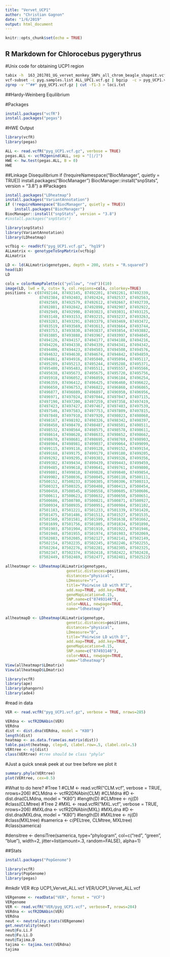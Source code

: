 ```yaml
---
title: "Vervet_UCP1"
author: "Christian Gagnon"
date: "1/6/2019"
output: html_document
---
```

```r
knitr::opts_chunk$set(echo = TRUE)
```

## R Markdown for Chlorocebus pygerythrus

#Unix code for obtaining UCP1 region 
```bash
tabix -h  163_201701_UG_vervet_monkey_SNPs_all_chrom_beagle_shapeit.vcf.gz CAE7:87492140-87502530 | bgzip -c > ALL_UPC1.vcf.gz
vcf-subset -c pyg.samples.list ALL_UPC1.vcf.gz | bgzip  -c > pyg_UCP1.vcf.gz
zgrep -v "^##" pyg_UCP1.vcf.gz | cut -f1-3 > loci.txt 
```

##Hardy-Weinberg Equilibrium

#Packages
```r
install.packages("vcfR")
install.packages("pegas")

```

#HWE Output
```r
library(vcfR)
library(pegas)

ALL <- read.vcfR("pyg_UCP1.vcf.gz", verbose = TRUE)
pegas.ALL <- vcfR2genind(ALL, sep = "[|/]")
HWE <- hw.test(pegas.ALL, B = 0)
HWE
```

##Linkage Disequilibrium
if (!requireNamespace("BiocManager", quietly = TRUE))
    install.packages("BiocManager")
BiocManager::install("snpStats", version = "3.8")
a
#Packages
```r
install.packages("LDheatmap")
install.packages("VariantAnnotation")
if (!requireNamespace("BiocManager", quietly = TRUE))
    install.packages("BiocManager")
BiocManager::install("snpStats", version = "3.8")
#install.packages("snpStats")

```

```r
library(snpStats)
library(VariantAnnotation)
library(LDheatmap)

vcfbig <- readVcf("pyg_UCP1.vcf.gz", "hg19")
ALLmatrix <- genotypeToSnpMatrix(vcfbig)
ALLmatrix

LD <- ld(ALLmatrix$genotypes, depth = 200, stats = "R.squared")
head(LD)
LD
```


```r
cols = colorRampPalette(c("yellow", "red"))(10)
image(LD, lwd = 0, cuts= 9, col.regions=cols, colorkey=TRUE)
positions <- c(87492144, 87492145, 87492201, 87492261, 87492339, 
               87492384, 87492403, 87492424, 87492537, 87492563, 
               87492569, 87492579, 87492612, 87492667, 87492739, 
               87492801, 87492842, 87492898, 87492907, 87492922, 
               87492949, 87492998, 87493023, 87493031, 87493125, 
               87493148, 87493153, 87493215, 87493237, 87493263, 
               87493283, 87493291, 87493379, 87493469, 87493472, 
               87493519, 87493569, 87493613, 87493664, 87493744, 
               87493753, 87493830, 87493837, 87493854, 87493882, 
               87493885, 87493888, 87493967, 87493997, 87494045, 
               87494126, 87494157, 87494177, 87494188, 87494216, 
               87494226, 87494338, 87494339, 87494341, 87494342, 
               87494406, 87494423, 87494503, 87494508, 87494576, 
               87494632, 87494638, 87494674, 87494842, 87494859, 
               87494861, 87494916, 87495040, 87495094, 87495117, 
               87495209, 87495213, 87495244, 87495288, 87495371, 
               87495400, 87495483, 87495511, 87495557, 87495566, 
               87495638, 87495673, 87495675, 87495720, 87495756, 
               87495918, 87496052, 87496059, 87496184, 87496254, 
               87496359, 87496412, 87496425, 87496460, 87496622, 
               87496650, 87496753, 87496822, 87496860, 87496865, 
               87496877, 87496889, 87496897, 87496950, 87496956, 
               87496971, 87497024, 87497044, 87497047, 87497115, 
               87497190, 87497200, 87497259, 87497358, 87497419, 
               87497423, 87497427, 87497467, 87497483, 87497539, 
               87497546, 87497583, 87497753, 87497809, 87497815, 
               87497848, 87497910, 87497920, 87498023, 87498068, 
               87498167, 87498192, 87498326, 87498342, 87498397, 
               87498450, 87498470, 87498487, 87498501, 87498511, 
               87498532, 87498564, 87498575, 87498578, 87498611, 
               87498614, 87498628, 87498633, 87498652, 87498662, 
               87498678, 87498681, 87498695, 87498769, 87498903, 
               87498904, 87498981, 87499037, 87499064, 87499099, 
               87499115, 87499116, 87499128, 87499152, 87499154, 
               87499168, 87499175, 87499179, 87499180, 87499205, 
               87499292, 87499295, 87499303, 87499326, 87499356, 
               87499382, 87499434, 87499439, 87499443, 87499459, 
               87499485, 87499618, 87499641, 87499761, 87499800, 
               87499801, 87499818, 87499828, 87499840, 87499854, 
               87499902, 87500036, 87500045, 87500110, 87500111, 
               87500152, 87500233, 87500305, 87500306, 87500313, 
               87500323, 87500325, 87500408, 87500413, 87500454, 
               87500458, 87500545, 87500558, 87500605, 87500606, 
               87500611, 87500623, 87500632, 87500650, 87500651, 
               87500686, 87500780, 87500821, 87500871, 87500927, 
               87500934, 87500935, 87500951, 87500984, 87501102, 
               87501183, 87501221, 87501233, 87501339, 87501420, 
               87501475, 87501486, 87501513, 87501527, 87501535, 
               87501560, 87501581, 87501599, 87501638, 87501662, 
               87501699, 87501756, 87501805, 87501834, 87501898, 
               87501903, 87501904, 87501910, 87501922, 87501946, 
               87501948, 87501955, 87501974, 87501983, 87502069, 
               87502083, 87502085, 87502127, 87502141, 87502149, 
               87502154, 87502235, 87502245, 87502246, 87502255, 
               87502264, 87502276, 87502281, 87502305, 87502325, 
               87502347, 87502374, 87502418, 87502422, 87502428, 
               87502449, 87502469, 87502477, 87502481, 87502522)

allheatmapr <- LDheatmap(ALLmatrix$genotypes,
                           genetic.distances=positions,
                           distances="physical",
                           LDmeasure="r",
                           title="Pairwise LD with R^2",
                           add.map=TRUE, add.key=TRUE,
                           geneMapLocation=0.15,
                           SNP.name=c("87493148"),
                           color=NULL, newpage=TRUE,
                           name="ldheatmap")

allheatmapD <- LDheatmap(ALLmatrix$genotype,
                           genetic.distances=positions,
                           distances="physical",
                           LDmeasure="D",
                           title="Pairwise LD with D'",
                           add.map=TRUE, add.key=TRUE,
                           geneMapLocation=0.15,
                           SNP.name=c("87493148"),
                           color=NULL, newpage=TRUE,
                           name="ldheatmap")
View(allheatmapr$LDmatrix)
View(allheatmapD$LDmatrix)
```





```r
library(vcfR)
library(ape)
library(phangorn)
library(ade4)
```


#read in data
```r
VER <- read.vcfR("pyg_UCP1.vcf.gz", verbose = TRUE, nrows=285)

VERdna <- vcfR2DNAbin(VER)
VERdna
dist <- dist.dna(VERdna, model = "K80")
length(dist)
heatmap <- as.data.frame(as.matrix(dist))
table.paint(heatmap, cleg=0, clabel.row=.5, clabel.col=.5)
VERtree <- nj(dist)
class(VERtree) #tree should be class "phylo"
```

#Just a quick sneak peek at our tree before we plot it
```r
summary.phylo(VERtree)
plot(VERtree, cex=0.5)
```


#What to do here?
#Tree 1
#CLM <- read.vcfR("CLM.vcf", verbose = TRUE, nrows=206)
#CLMdna <- vcfR2DNAbin(CLM)
#CLMdna
#D <- dist.dna(CLMdna, model = "K80")
#length(D)
#CLMtree <- nj(D)
#class(CLMtree)
#Tree 2
#MXL <- read.vcfR("MXL.vcf", verbose = TRUE, nrows=206)
#MXLdna <- vcfR2DNAbin(MXL)
#MXLdna
#D <- dist.dna(MXLdna, model = "K80")
#length(D)
#MXLtree <- nj(D)
#class(MXLtree)
#samerica <- c(PELtree, CLMtree, MXLtree)
#class(samerica)

#densitree <- densiTree(samerica, type="phylogram", col=c("red", "green", "blue"), width=2, jitter=list(amount=.3, random=FALSE), alpha=1)


##Stats

```r
install.packages("PopGenome")

library(vcfR)
library(PopGenome)
library(pegas)
```

#mkdir VER
#cp UCP1_Vervet_ALL.vcf VER/UCP1_Vervet_ALL.vcf

```r
VERgenome <- readData("VER", format = "VCF")
VERgenome
VER <- read.vcfR("VER/pyg_UCP1.vcf", verbose=T, nrows=284)
VERdna <- vcfR2DNAbin(VER)
VERdna
neut <- neutrality.stats(VERgenome)
get.neutrality(neut)
neut@Fu.Li.F
neut@Fu.Li.D
neut@Tajima.D
tajima <- tajima.test(VERdna)
tajima
```





